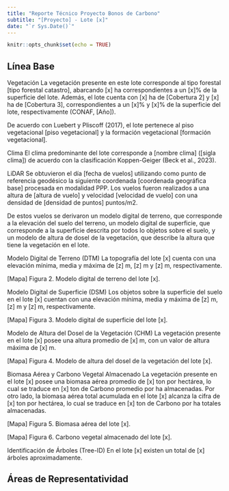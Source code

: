 ```yaml
---
title: "Reporte Técnico Proyecto Bonos de Carbono"
subtitle: "[Proyecto] - Lote [x]"
date: "`r Sys.Date()`"
---
```


```r
knitr::opts_chunk$set(echo = TRUE)
```

## Línea Base

Vegetación
La vegetación presente en este lote corresponde al tipo forestal [tipo forestal catastro], abarcando [x] ha correspondientes a un [x]% de la superficie del lote. Además, el lote cuenta con [x] ha de [Cobertura 2] y [x] ha de [Cobertura 3], correspondientes a un [x]% y [x]% de la superficie del lote, respectivamente (CONAF, [Año]).

De acuerdo con Luebert y Pliscoff (2017), el lote pertenece al piso vegetacional [piso vegetacional] y la formación vegetacional [formación vegetacional]. 

Clima
El clima predominante del lote corresponde a [nombre clima] ([sigla clima]) de acuerdo con la clasificación Koppen-Geiger (Beck et al., 2023).

LiDAR 
Se obtuvieron el día [fecha de vuelos] utilizando como punto de referencia geodésico la siguiente coordenada [coordenada geográfica base] procesada en modalidad PPP. Los vuelos fueron realizados a una altura de [altura de vuelo] y velocidad [velocidad  de vuelo] con una densidad de [densidad de puntos] puntos/m2.

De estos vuelos se derivaron un modelo digital de terreno, que corresponde a la elevación del suelo del terreno, un modelo digital de superficie, que corresponde a la superficie descrita por todos lo objetos sobre el suelo, y un modelo de altura de dosel de la vegetación, que describe la altura que tiene la vegetación en el lote.

Modelo Digital de Terreno (DTM)
La topografía del lote [x] cuenta con una elevación mínima, media y máxima de [z] m, [z] m y [z] m, respectivamente.

[Mapa] 
Figura 2. Modelo digital de terreno del lote [x]. 

Modelo Digital de Superficie (DSM)
Los objetos sobre la superficie del suelo en el lote [x] cuentan con una elevación mínima, media y máxima de [z] m, [z] m y [z] m, respectivamente.

[Mapa] 
Figura 3. Modelo digital de superficie del lote [x]. 

Modelo de Altura del Dosel de la Vegetación (CHM)
La vegetación presente en el lote [x] posee una altura promedio de [x] m, con un valor de altura máxima de [x] m.

[Mapa] 
Figura 4. Modelo de altura del dosel de la vegetación del lote [x]. 


Biomasa Aérea y Carbono Vegetal Almacenado
La vegetación presente en el lote [x] posee una biomasa aérea promedio de [x] ton por hectárea, lo cual se traduce en [x] ton de Carbono promedio por ha almacenadas. Por otro lado, la biomasa aérea total acumulada en el lote [x] alcanza la cifra de [x] ton por hectárea, lo cual se traduce en [x] ton de Carbono por ha totales almacenadas.

[Mapa] 
Figura 5. Biomasa aérea del lote [x]. 

[Mapa] 
Figura 6. Carbono vegetal almacenado del lote [x]. 

Identificación de Árboles (Tree-ID)
En el lote [x] existen un total de [x] árboles aproximadamente.


## Áreas de Representatividad